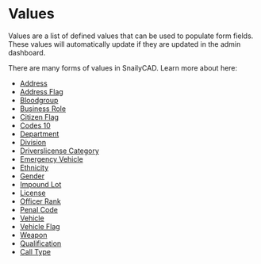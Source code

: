 # Values

Values are a list of defined values that can be used to populate form fields.
These values will automatically update if they are updated in the admin dashboard.

There are many forms of values in SnailyCAD. Learn more about here:

- [Address](/docs/features/general/values/address)
- [Address Flag](/docs/features/general/values/address-flag)
- [Bloodgroup](/docs/features/general/values/bloodgroup)
- [Business Role](/docs/features/general/values/business-role)
- [Citizen Flag](/docs/features/general/values/citizen-flag)
- [Codes 10](/docs/features/general/values/codes-10)
- [Department](/docs/features/general/values/department)
- [Division](/docs/features/general/values/division)
- [Driverslicense Category](/docs/features/general/values/driverslicense-category)
- [Emergency Vehicle](/docs/features/general/values/emergency-value)
- [Ethnicity](/docs/features/general/values/ethnicity)
- [Gender](/docs/features/general/values/gender)
- [Impound Lot](/docs/features/general/values/impound-lot)
- [License](/docs/features/general/values/license)
- [Officer Rank](/docs/features/general/values/officer-rank)
- [Penal Code](/docs/features/general/values/penal-code)
- [Vehicle](/docs/features/general/values/vehicle)
- [Vehicle Flag](/docs/features/general/values/vehicle-flag)
- [Weapon](/docs/features/general/values/weapon)
- [Qualification](/docs/features/general/values/qualification)
- [Call Type](/docs/features/general/values/call-type)
